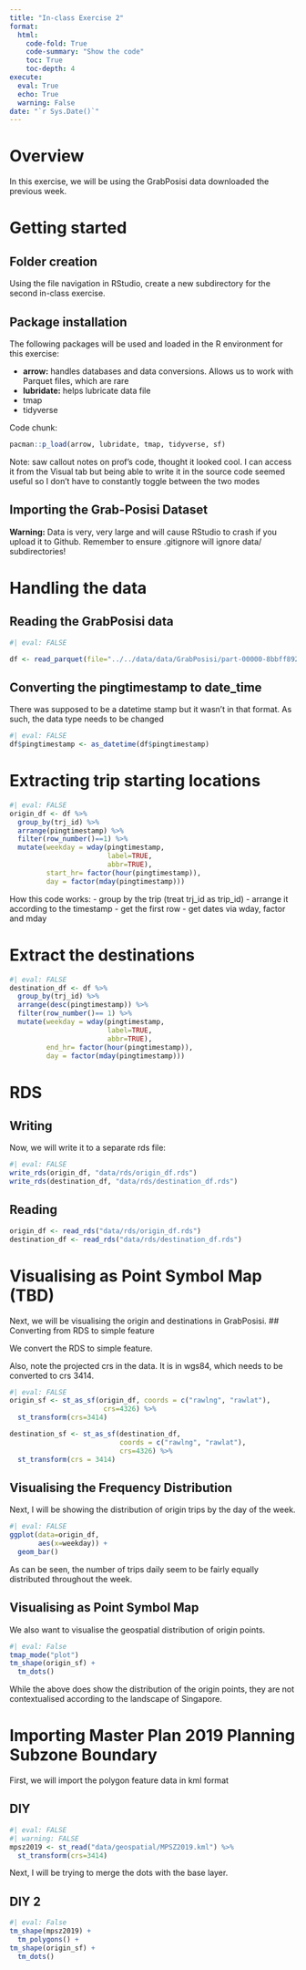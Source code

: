 ```yaml
---
title: "In-class Exercise 2"
format:
  html:
    code-fold: True
    code-summary: "Show the code"
    toc: True
    toc-depth: 4
execute:
  eval: True
  echo: True
  warning: False
date: "`r Sys.Date()`"
---
```


# Overview

In this exercise, we will be using the GrabPosisi data downloaded the previous week.

# Getting started

## Folder creation

Using the file navigation in RStudio, create a new subdirectory for the second in-class exercise.

## Package installation

The following packages will be used and loaded in the R environment for this exercise:

-   **arrow:** handles databases and data conversions. Allows us to work with Parquet files, which are rare
-   **lubridate:** helps lubricate data file
-   tmap
-   tidyverse

Code chunk:

```r
pacman::p_load(arrow, lubridate, tmap, tidyverse, sf)
```

::: {.callout-note appearance="minimal"}
Note: saw callout notes on prof's code, thought it looked cool. I can access it from the Visual tab but being able to write it in the source code seemed useful so I don't have to constantly toggle between the two modes
:::

## Importing the Grab-Posisi Dataset

::: callout-caution
**Warning:** Data is very, very large and will cause RStudio to crash if you upload it to Github. Remember to ensure .gitignore will ignore data/ subdirectories!
:::

# Handling the data

## Reading the GrabPosisi data

```r
#| eval: FALSE

df <- read_parquet(file="../../data/data/GrabPosisi/part-00000-8bbff892-97d2-4011-9961-703e38972569.c000.snappy.parquet")
```

## Converting the pingtimestamp to date_time

There was supposed to be a datetime stamp but it wasn't in that format. As such, the data type needs to be changed

```r
#| eval: FALSE
df$pingtimestamp <- as_datetime(df$pingtimestamp)
```

# Extracting trip starting locations

```r
#| eval: FALSE
origin_df <- df %>%
  group_by(trj_id) %>%
  arrange(pingtimestamp) %>%
  filter(row_number()==1) %>%
  mutate(weekday = wday(pingtimestamp,
                        label=TRUE,
                        abbr=TRUE),
         start_hr= factor(hour(pingtimestamp)),
         day = factor(mday(pingtimestamp)))

```

How this code works: - group by the trip (treat trj_id as trip_id) - arrange it according to the timestamp - get the first row - get dates via wday, factor and mday

# Extract the destinations

```r
#| eval: FALSE
destination_df <- df %>%
  group_by(trj_id) %>%
  arrange(desc(pingtimestamp)) %>%
  filter(row_number()== 1) %>%
  mutate(weekday = wday(pingtimestamp,
                        label=TRUE,
                        abbr=TRUE),
         end_hr= factor(hour(pingtimestamp)),
         day = factor(mday(pingtimestamp)))
```

# RDS

## Writing

Now, we will write it to a separate rds file:

```r
#| eval: FALSE
write_rds(origin_df, "data/rds/origin_df.rds")
write_rds(destination_df, "data/rds/destination_df.rds")

```

## Reading

```r
origin_df <- read_rds("data/rds/origin_df.rds")
destination_df <- read_rds("data/rds/destination_df.rds")

```

# Visualising as Point Symbol Map (TBD)
Next, we will be visualising the origin and destinations in GrabPosisi.
## Converting from RDS to simple feature

We convert the RDS to simple feature.

Also, note the projected crs in the data. It is in wgs84, which needs to be converted to crs 3414.

```r
#| eval: FALSE
origin_sf <- st_as_sf(origin_df, coords = c("rawlng", "rawlat"),
                       crs=4326) %>%
  st_transform(crs=3414)
```

```r
destination_sf <- st_as_sf(destination_df, 
                           coords = c("rawlng", "rawlat"), 
                           crs=4326) %>%
  st_transform(crs = 3414)
```
## Visualising the Frequency Distribution

Next, I will be showing the distribution of origin trips by the day of the week.

```r
#| eval: FALSE
ggplot(data=origin_df, 
       aes(x=weekday)) + 
  geom_bar()
```
As can be seen, the number of trips daily seem to be fairly equally distributed throughout the week.

## Visualising as Point Symbol Map

We also want to visualise the geospatial distribution of origin points.

```r
#| eval: False
tmap_mode("plot")
tm_shape(origin_sf) +
  tm_dots()
```

While the above does show the distribution of the origin points, they are not contextualised according to the landscape of Singapore.

# Importing Master Plan 2019 Planning Subzone Boundary
First, we will import the polygon feature data in kml format

## DIY

```r
#| eval: FALSE
#| warning: FALSE
mpsz2019 <- st_read("data/geospatial/MPSZ2019.kml") %>%
  st_transform(crs=3414)
```

Next, I will be trying to merge the dots with the base layer.


## DIY 2

```r
#| eval: False
tm_shape(mpsz2019) +
  tm_polygons() +
tm_shape(origin_sf) +
  tm_dots()
```
